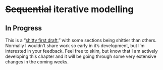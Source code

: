 # ~~Sequential~~ iterative modelling

<!-- a key idea I want to develop here is that models are our **instruments** for detecting what we can't see (latent constructs, etc.) just like GW and other things in science -->

::: {.callout-warning}
## In Progress

This is a "[shitty first draft](https://www.amazon.ca/Bird-Some-Instructions-Writing-Life/dp/0385480016)," with some sections being shittier than others. Normally I wouldn't share work so early in it's development, but I'm interested in your feedback. Feel free to skim, but know that I am actively developing this chapter and it will be going through some very extensive changes in the coming weeks.
:::
<!-- 
## Sequential modelling

Sequential modeling in **quantitative sociology** refers to a process where models are built and analyzed in stages, with each step incorporating additional variables, complexity, or theories in a systematic way. This approach allows researchers to investigate how different factors contribute to an outcome incrementally, helping to disentangle the relationships between variables and assess the robustness of findings as more layers of information are added. It's a common technique in sociology, particularly in **survey research**, where researchers aim to understand social behaviors, attitudes, or outcomes through the lens of various interacting factors.

### How Sequential Modeling Works:
1. **Initial Model (Baseline Model)**: Typically, a simple model is built first, including only key independent variables (e.g., demographic variables like age, gender, education).
   
2. **Adding Layers**: In subsequent steps, additional variables (e.g., social or economic factors) are added in a sequence, often based on theory or prior research. Each step reveals how the introduction of these new variables changes the coefficients and relationships found in the initial model.

3. **Assessment and Comparison**: At each stage, the new model is compared to the previous one to assess how the additional variables impact the model’s explanatory power (e.g., using measures like adjusted R² or AIC/BIC in regression models).

4. **Interpreting Changes**: The focus is not just on the final model but on understanding the changes in relationships between variables as new layers of complexity are introduced. For example, a variable that is significant in the initial model may lose its significance once another variable is added, suggesting that the initial relationship was spurious or confounded.

### Connection to Paul Lazarsfeld and Columbia University:

Sequential modeling has deep roots in the **survey research tradition** pioneered by Paul Lazarsfeld and his colleagues at Columbia University in the mid-20th century. Lazarsfeld, a leading figure in quantitative sociology, developed several methods for analyzing survey data that emphasized careful, stepwise modeling and interpretation.

Lazarsfeld and his collaborators were known for developing **sequential or stepwise approaches** to modeling that aimed to uncover causal pathways in social behavior, especially using **path analysis** and **latent variable modeling** techniques. They were particularly interested in how different variables mediated or moderated relationships between social phenomena, such as how media exposure influenced voting behavior or how social class affected educational outcomes.

This tradition, especially in the **Columbia School of sociology**, emphasized:
- **Incremental Analysis**: Lazarsfeld's approach involved testing hypotheses in stages, starting with basic models and progressively adding more nuanced variables to see how they influenced the relationships observed. This mirrors the contemporary idea of sequential modeling.
- **Mediation and Moderation**: Lazarsfeld's work frequently examined how intermediary variables (mediators) or external factors (moderators) altered the direct effects observed in survey research. This layered modeling approach is aligned with the modern practice of sequentially adding variables to better understand complex causal relationships.
- **Survey Research Tradition**: Sequential modeling in sociology is closely tied to **survey data analysis**, a method that Lazarsfeld and his colleagues pioneered. Surveys provided rich data that could be analyzed in layers, allowing sociologists to isolate the impact of various social forces on individual behavior.

### Example of Sequential Modeling in Sociology:
Consider a study on educational attainment. A sequential modeling approach might work like this:

1. **Model 1**: Start with a model including only basic demographic variables (age, gender, race).
2. **Model 2**: Add socio-economic status (SES) variables like parental education and income to see how much they contribute to explaining differences in educational attainment beyond demographics.
3. **Model 3**: Introduce school-related factors (school quality, peer effects) to see if the impact of SES diminishes, suggesting that these school-related factors mediate the effect of SES on educational outcomes.
4. **Model 4**: Include neighborhood characteristics or individual motivations to further unpack how these additional variables explain differences in outcomes.

The results from each step provide insights into the different layers of influence on educational attainment, helping to disentangle whether SES exerts a direct effect or whether its impact is channeled through other factors like school quality or individual motivation.

### Summary:
Sequential modeling is a systematic, layered approach to building and interpreting models, which allows sociologists to analyze how different factors influence an outcome in stages. Its roots can be traced back to the survey research tradition of Paul Lazarsfeld at Columbia University, where stepwise modeling helped illuminate complex causal relationships in social behavior. This method remains a powerful tool in quantitative sociology for disentangling the effects of multiple, interacting social factors.

> how does this compare to contemporary workflows, especially iterarative bayesian approaches?

Contemporary workflows, particularly in **iterative Bayesian approaches**, share similarities with traditional **sequential modeling** but diverge in significant ways, particularly in how uncertainty is handled and how models are updated in a more dynamic, flexible manner. Let’s explore the key differences and similarities between **sequential modeling** in the classical (frequentist) tradition, rooted in the work of Lazarsfeld and the Columbia University school of sociology, and more modern **Bayesian workflows**.

### Similarities between Sequential Modeling and Bayesian Approaches

1. **Incremental Model Building**:
   - Both sequential modeling and Bayesian workflows emphasize **building models step by step**, incorporating variables progressively.
   - In both approaches, the goal is to understand how each set of variables (e.g., demographic, socio-economic, psychological) affects the outcome, and how adding more information refines the relationships between these variables.

2. **Mediation and Moderation**:
   - The emphasis on **mediators and moderators** in sequential modeling mirrors what happens in Bayesian workflows when you assess how including latent variables or hierarchical structures refines your understanding of causal mechanisms.
   - In both frameworks, there is an interest in how adding more complexity—whether via additional variables or hierarchical structures—changes the relationships and pathways observed.

3. **Interpretation of Changes**:
   - In both methods, understanding how models evolve as you add layers is crucial. You’re not only interested in the final model but in how relationships change, coefficients shift, or whether variables lose significance once others are included.
   - Bayesian approaches, like sequential modeling, often involve iteratively revising models as new data or variables are introduced.

### Key Differences between Sequential Modeling and Bayesian Workflows

1. **Handling of Uncertainty**:
   - **Frequentist Sequential Modeling**: In classical sequential modeling, each model step generates a fixed estimate for coefficients and standard errors. Uncertainty is typically represented in terms of confidence intervals or p-values, and model comparisons often rely on point estimates and goodness-of-fit statistics like AIC/BIC or adjusted R².
   - **Bayesian Iterative Modeling**: In contrast, Bayesian approaches fully incorporate **uncertainty at every stage** of the modeling process. Rather than producing fixed parameter estimates, Bayesian models generate **posterior distributions** for each parameter, reflecting not just the best guess (mean or median of the posterior) but also the uncertainty around it. This allows for a more nuanced understanding of how much we “know” about the relationships in the model, based on the data and prior knowledge.
   
2. **Priors and Incorporation of Existing Knowledge**:
   - **Frequentist Sequential Models**: In traditional approaches, no prior information is used unless explicitly modeled (e.g., in mixed-effects models). You rely entirely on the data to estimate parameters, and there is no direct mechanism for incorporating previous knowledge.
   - **Bayesian Approaches**: Bayesian workflows allow for the **inclusion of prior knowledge** through the use of **priors**. Each model iteration can refine these priors based on new data, progressively updating beliefs. In a Bayesian framework, you can explicitly model your uncertainty before even adding data, and adjust it dynamically as more data or model layers are added.

3. **Model Comparison and Convergence**:
   - **Frequentist Sequential Models**: Sequential modeling often involves formal hypothesis testing between steps (e.g., nested model tests, likelihood ratio tests) or the comparison of AIC/BIC values to determine which model fits best. These comparisons are static, in the sense that you test one model at a time and move forward with it.
   - **Bayesian Models**: In Bayesian workflows, model comparison is typically done via **posterior predictive checks**, **WAIC**, or **LOO-CV** (Leave-One-Out Cross-Validation), which offer more dynamic ways to assess how well a model predicts new data. Bayesian models are often more flexible and iterative in that you can continue to refine models, incorporating more complexity as new data or insights arise, without discarding the uncertainty of previous models.

4. **Incorporating Hierarchies and Multilevel Structures**:
   - **Sequential Models**: While classical approaches can incorporate multilevel or hierarchical models, they often do so as a fixed structure once decided (e.g., a mixed-effects model). Hierarchies are incorporated once the basic relationships have been modeled, and they are often added toward the end of the modeling process.
   - **Bayesian Hierarchical Models**: In Bayesian workflows, **hierarchical modeling** is more naturally integrated from the start. Hierarchical structures can be part of the initial model specification, and Bayesian methods excel at modeling **partial pooling**, which allows for more flexible handling of group-level effects. Bayesian methods also handle uncertainty in these group-level estimates in ways that frequentist methods cannot.

5. **Flexibility and Iteration**:
   - **Frequentist Sequential Models**: Once a model is estimated and fitted, there is often a point at which no further modification is made. Models are compared at specific checkpoints, but past this point, you don’t revisit prior steps or include new evidence without re-estimating models from scratch.
   - **Bayesian Workflows**: Bayesian modeling is inherently **iterative**. Models are constantly refined based on new data, and it’s easier to revisit previous steps, incorporate new knowledge, and even compare models with the same or different priors to see how robust the results are. This flexibility allows for a more dynamic workflow, as you can continually refine models as new data, theory, or even model diagnostics evolve.

6. **Philosophy of Inference**:
   - **Frequentist Sequential Models**: The sequential modeling approach often relies on **null hypothesis testing** at each stage. The goal is to assess whether the additional variables provide statistically significant improvements or changes.
   - **Bayesian Models**: Bayesian approaches, on the other hand, focus on **probabilistic inference** rather than hypothesis testing. The emphasis is on **estimating credible intervals** and the **posterior distributions** of parameters rather than testing a null hypothesis at each stage. In this framework, every stage of the model contributes to a clearer picture of the data, without the rigid framework of significance testing.

### Example: Education and Income

Let’s say we’re interested in modeling the effect of **education** on **income**, using additional covariates like **age** and **gender**. 

#### In a Frequentist Sequential Model:
1. **Model 1**: Start with education as the sole predictor of income.
2. **Model 2**: Add gender to control for gender differences in income.
3. **Model 3**: Add age to control for generational effects.
4. **Model Comparison**: Use AIC or p-values to assess whether the model fit improves with each added variable.

#### In a Bayesian Workflow:
1. **Model 1**: Start with education, with priors reflecting previous knowledge of education’s effect on income.
2. **Model 2**: Add gender, updating the posterior distributions from Model 1, and refining prior beliefs if necessary.
3. **Model 3**: Add age, incorporating uncertainty at every step. 
4. **Model Comparison**: Use WAIC or LOO-CV to evaluate model fit, while retaining the flexibility to refine priors and revisit earlier steps.

In this Bayesian example, you maintain a more dynamic process, where you constantly update beliefs based on the evidence from the data, rather than locking in each stage of the model with hypothesis tests or fixed point estimates.

### Conclusion

**Sequential modeling** in the Lazarsfeld tradition provides a powerful framework for building models incrementally, particularly in survey-based research. However, contemporary **iterative Bayesian workflows** take this a step further by incorporating uncertainty at each stage, allowing for flexible updates of prior knowledge, and focusing on probabilistic inference. Both approaches share the core principle of systematically building complexity into models, but Bayesian methods offer more nuanced handling of uncertainty and a dynamic, iterative process that is well-suited to the complexities of modern data analysis.


## Iteration

Harry Collins' *Gravity’s Shadow: The Search for Gravitational Waves* provides a detailed ethnographic account of the decades-long process that led to one of the most significant scientific discoveries of the 21st century. The story of gravitational waves offers a powerful analogy to latent variable modeling in the social sciences, especially when we focus on the iterative nature of both endeavors and the role of instruments in refining our understanding of unseen phenomena.

Iterative Work: Learning and Refining through Constant Revision

Collins’ Gravity’s Shadow emphasizes the iterative nature of scientific work. The detection of gravitational waves was not a one-time event, nor was it a simple matter of waiting for better instruments to arrive. It was the result of decades of trial and error, refinement, and revision. Collins meticulously documents the process by which scientists developed increasingly sensitive instruments, created models to interpret their data, and collaborated across institutions and disciplines to reach the point of detection.

One of the central themes of Gravity’s Shadow is how scientists continually revised their models and instruments based on new findings. Each new iteration brought them closer to their goal, but none was considered final. Even after the construction of LIGO (the Laser Interferometer Gravitational-Wave Observatory), the project did not immediately lead to a discovery. Instead, it involved years of calibration, data collection, and refinement of both instruments and the models used to interpret the data. Scientists had to deal with noise, ambiguity, and the possibility of false detections, all of which demanded constant revision and refinement of both their physical instruments and their conceptual models of gravitational waves.

This iterative process is strikingly similar to the way Richard McElreath describes model-building in the social sciences. McElreath advocates for an iterative approach to statistical modeling: we build a model, test it, refine it based on the evidence, and repeat. Just as gravitational wave scientists couldn’t expect LIGO to detect waves on the first try, social scientists can’t expect their first model to perfectly capture the latent constructs they’re studying. The process is one of continual refinement—improving our models, testing their fit with data, and revising them as new evidence and insights emerge.

Example: The Iterative Development of LIGO

One of the most powerful examples from Gravity’s Shadow is the iterative development of LIGO itself. Collins documents how early versions of the interferometer faced significant challenges—there was too much noise in the data, the sensitivity wasn’t high enough, and there were countless external factors (like seismic activity) that had to be accounted for. Each iteration of LIGO improved upon the previous one, with more advanced technology, better calibration methods, and more precise models of what gravitational wave signals would look like.

In the social sciences, latent variable models undergo a similar process of iteration. When studying constructs like populism or class structures, our first models are often too simplistic. They fail to account for important factors, or they overfit the data. Like the early versions of LIGO, these models don’t work perfectly, but they provide a foundation to build upon. We refine them based on new data, adjust our assumptions, and incorporate new variables that better capture the complexity of the latent construct. The iterative process is essential to both fields—whether we’re detecting waves in space-time or estimating abstract social constructs, progress comes from constant refinement.

Latent Variable Models as Telescopes: Better Instruments for Understanding

Building on the iterative theme, let’s take the analogy of latent variable models as instruments—or even as telescopes—further. Just as LIGO and other telescopes allowed scientists to “see” previously unobservable phenomena, latent variable models are the social scientist’s instruments for making abstract concepts visible.

In Gravity’s Shadow, Collins highlights how the development of better instruments was key to the detection of gravitational waves. LIGO didn’t detect gravitational waves on its first day of operation—scientists had to design and continually improve a device that was sensitive enough to pick up the incredibly faint ripples in space-time. Each iteration of LIGO improved its ability to detect these waves, much like how the development of more powerful telescopes allowed us to observe distant galaxies that were once invisible to the human eye.

Similarly, in the social sciences, latent constructs like populism, belief systems, or social class are not directly observable. We can’t “see” populism in the same way we can observe a physical object. Instead, we build models that act as telescopes—tools that allow us to make these hidden constructs visible through their indirect manifestations in observable variables. Survey responses, voting behavior, political rhetoric—these are the “signals” that we observe, but they are only proxies for the latent construct we’re trying to understand. Just as LIGO detects the effects of gravitational waves on space-time, latent variable models detect the effects of latent constructs on the data we can observe.

Example: Detecting Populism through Latent Variable Models

Let’s take an example from the social sciences: the latent construct of populism. Much like gravitational waves, populism doesn’t have a material form—it’s an abstract concept that exists as a set of beliefs, attitudes, and behaviors. We can’t directly observe populism in the same way we can observe a physical event. Instead, we detect its presence through indirect indicators: speech patterns in political leaders, voting behavior in certain segments of the population, or responses to survey questions about trust in elites and institutions.

A latent variable model is our equivalent of LIGO in this case. It allows us to detect the presence of populism by modeling the relationships between the observable indicators (survey responses, speeches, voting patterns) and the latent construct itself. Just as LIGO had to filter out noise and refine its detection methods, our latent variable models need to account for measurement error, confounding variables, and ambiguity in the data.

As we refine these models, much like the iterative development of LIGO, we improve our ability to “see” populism more clearly. Each new dataset, each new refinement of the model, helps us to sharpen the lens through which we view this abstract construct, much like how each new version of LIGO allowed scientists to detect ever fainter gravitational waves.

Iteration as a Core Theme: From Gravitational Waves to Social Constructs

The iterative process described in Gravity’s Shadow resonates deeply with the way McElreath and other modelers approach latent variable modeling. Iteration is at the heart of both scientific discovery and model-building. In both fields, we begin with imperfect models or instruments, refine them based on new data and insights, and move incrementally closer to uncovering the truth about latent phenomena.

This iterative process has two key components:

1. Model-building and refinement: In both the physical sciences and social sciences, our first models are rarely correct. Collins describes how gravitational wave scientists continually refined their models of what a gravitational wave signal would look like, just as social scientists refine their latent variable models based on new data and theoretical insights.
2. Validation through indirect evidence: Whether it’s gravitational waves or populism, we rely on indirect evidence to validate our models. In Collins’ case, scientists used complex simulations and comparisons with existing physical theories to validate their models of gravitational waves. In social sciences, we use simulation, fit indices, and external validation (like cross-study comparisons) to ensure that our latent variable models are capturing the underlying construct we’re interested in.

Where This Fits: An Epistemological Bridge

This section would fit well in a chapter on latent variable modeling and scientific inference—it could serve as a philosophical bridge between discussions of measurement and validity and the iterative nature of scientific work. By connecting the iterative process in both gravitational wave detection and latent variable modeling, you can emphasize the theme of gradual, methodical improvement in our understanding of unseen constructs.

This could also be an introduction to a more detailed discussion on latent variable modeling techniques. By positioning latent variable models as instruments for detecting the unseen, you provide a compelling motivation for the use of these techniques, linking back to the larger philosophical discussion about how we build and refine our scientific models over time.

Conclusion: Instruments for the Invisible

Both gravitational wave detection and latent variable modeling demonstrate that scientific discovery is an iterative process—we start with imperfect models and instruments, revise them based on new data, and move closer to understanding phenomena that are invisible to direct observation. Just as LIGO allowed physicists to “see” gravitational waves, latent variable models allow social scientists to detect abstract constructs like populism or belief systems.

By positioning latent variable models as the social science equivalent of telescopes or instruments, we underscore their importance in refining our understanding of the world. And, just as the detection of gravitational waves required constant iteration and refinement, so too does the process of detecting latent constructs in the social sciences. This iterative, instrument-based approach helps us navigate the complexities of unseen phenomena, whether they exist in the fabric of space-time or in the abstract structures of human society.
 -->